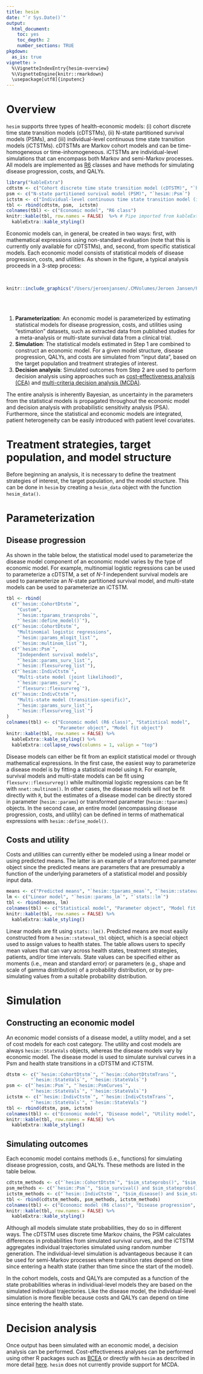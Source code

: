 ```yaml
---
title: hesim
date: "`r Sys.Date()`"
output: 
  html_document:
    toc: yes
    toc_depth: 2
    number_sections: TRUE
pkgdown:
  as_is: true
vignette: >
  %\VignetteIndexEntry{hesim-overview}
  %\VignetteEngine{knitr::rmarkdown}
  \usepackage[utf8]{inputenc}
---
```


# Overview
`hesim` supports three types of health-economic models: (i) cohort discrete time state transition models (cDTSTMs), (ii) N-state partitioned survival models (PSMs), and (iii) individual-level continuous time state transition models (iCTSTMs). cDTSTMs are Markov cohort models and can be time-homogeneous or time-inhomogeneous. iCTSTMs are individual-level simulations that can encompass both Markov and semi-Markov processes. All models are implemented as [R6](https://r6.r-lib.org/index.html) classes and have methods for simulating disease progression, costs, and QALYs.

```r
library("kableExtra")
cdtstm <- c("Cohort discrete time state transition model (cDTSTM)", "`hesim::CohortDtstm`")
psm <- c("N-state partitioned survival model (PSM)", "`hesim::Psm`")
ictstm <- c("Individual-level continuous time state transition model (iCTSTM)", "`hesim::IndivCtstm`")
tbl <- rbind(cdtstm, psm,  ictstm)
colnames(tbl) <- c("Economic model", "R6 class")
knitr::kable(tbl, row.names = FALSE)  %>% # Pipe imported from kableExtra
  kableExtra::kable_styling()
```

Economic models can, in general, be created in two ways: first, with mathematical expressions using non-standard evaluation (note that this is currently only available for cDTSTMs), and, second, from specific statistical models. Each economic model consists of statistical models of disease progression, costs, and utilities. As shown in the figure, a typical analysis proceeds in a 3-step process:

<br>
```r
knitr::include_graphics("/Users/jeroenjansen/.CMVolumes/Jeroen Jansen/PERSONAL/GitHub/ispor-short-course/vignettes/econ-eval-process-hesim.png")
```
<br>
<br>

1. **Parameterization**: An economic model is parameterized by estimating statistical models for disease progression, costs, and utilities using "estimation" datasets, such as extracted data from published studies for a meta-analysis or multi-state survival data from a clinical trial. 
2. **Simulation**: The statistical models estimated in Step 1 are combined to construct an economic model. For a given model structure, disease progression, QALYs, and costs are simulated from "input data", based on the target population and treatment strategies of interest.
3. **Decision analysis**: Simulated outcomes from Step 2 are used to perform decision analysis using approaches such as [cost-effectiveness analysis (CEA)](https://en.wikipedia.org/wiki/Cost-effectiveness_analysis) and [multi-criteria decision analysis (MCDA)](https://en.wikipedia.org/wiki/Multiple-criteria_decision_analysis). 

The entire analysis is inherently Bayesian, as uncertainty in the parameters from the statistical models is propagated throughout the economic model and decision analysis with probabilistic sensitivity analysis (PSA). Furthermore, since the statistical and economic models are integrated, patient heterogeneity can be easily introduced with patient level covariates.

# Treatment strategies, target population, and model structure
Before beginning an analysis, it is necessary to define the treatment strategies of interest, the target population, and the model structure. This can be done in `hesim` by creating a `hesim_data` object with the function `hesim_data()`. 

# Parameterization
## Disease progression
As shown in the table below, the statistical model used to parameterize the disease model component of an economic model varies by the type of economic model. For example, multinomial logistic regressions can be used to parameterize a cDTSTM, a set of *N-1* independent survival models are used to parameterize an *N*-state partitioned survival model, and multi-state models can be used to parameterize an iCTSTM. 

```r
tbl <- rbind(
  c("`hesim::CohortDtstm`",
    "Custom", 
    "`hesim::tparams_transprobs`", 
    "`hesim::define_model()`"),
  c("`hesim::CohortDtstm`", 
    "Multinomial logistic regressions",
    "`hesim::params_mlogit_list`",
    "`hesim::multinom_list`"),
  c("`hesim::Psm`", 
    "Independent survival models", 
    "`hesim::params_surv_list`", 
    "`hesim::flexsurvreg_list`"),
  c("`hesim::IndivCtstm`", 
    "Multi-state model (joint likelihood)", 
    "`hesim::params_surv`", 
    "`flexsurv::flexsurvreg`"),
  c("`hesim::IndivCtstm`", 
    "Multi-state model (transition-specific)", 
    "`hesim::params_surv_list`", 
    "`hesim::flexsurvreg_list`")  
)
colnames(tbl) <- c("Economic model (R6 class)", "Statistical model", 
                   "Parameter object", "Model fit object")
knitr::kable(tbl, row.names = FALSE) %>%
  kableExtra::kable_styling() %>%
  kableExtra::collapse_rows(columns = 1, valign = "top")
```

Disease models can either be fit from an explicit statistical model or through mathematical expressions. In the first case, the easiest way to parameterize a disease model is by fitting a statistical model using `R`. For example, survival models and multi-state models can be fit using `flexsurv::flexsurvreg()` while multinomial logistic regressions can be fit with `nnet::multinom()`. In other cases, the disease models will not be fit directly with `R`, but the estimates of a disease model can be directly stored in parameter (`hesim::params`) or transformed parameter (`hesim::tparams`) objects. In the second case, an entire model (encompassing disease progression, costs, and utility) can be defined in terms of mathematical expressions with `hesim::define_model()`.


## Costs and utility
Costs and utilities can currently either be modeled using a linear model or using predicted means. The latter is an example of a transformed parameter object since the predicted means are parameters that are presumably a function of the underlying parameters of a statistical model and possibly input data.

```r
means <- c("Predicted means", "`hesim::tparams_mean`", "`hesim::stateval_tbl`")
lm <- c("Linear model", "`hesim::params_lm`", "`stats::lm`")
tbl <- rbind(means, lm)
colnames(tbl) <- c("Statistical model", "Parameter object", "Model fit object")
knitr::kable(tbl, row.names = FALSE) %>%
  kableExtra::kable_styling()
```

Linear models are fit using `stats::lm()`. Predicted means are most easily constructed from a `hesim::stateval_tbl` object, which is a special object used to assign values to health states. The table allows users to specify mean values that can vary across health states, treatment strategies, patients, and/or time intervals. State values can be specified either as moments (i.e., mean and standard error) or parameters (e.g., shape and scale of gamma distribution) of a probability distribution, or by pre-simulating values from a suitable probability distribution. 

# Simulation
## Constructing an economic model
An economic model consists of a disease model, a utility model, and a set of cost models for each cost category. The utility and cost models are always `hesim::StateVals` objects, whereas the disease models vary by economic model. The disease model is used to simulate survival curves in a Psm and health state transitions in a cDTSTM and iCTSTM.

```r
dtstm <- c("`hesim::CohortDtstm`", "`hesim::CohortDtstmTrans`",
         "`hesim::StateVals`", "`hesim::StateVals`")
psm <- c("`hesim::Psm`", "`hesim::PsmCurves`",
         "`hesim::StateVals`", "`hesim::StateVals`")
ictstm <- c("`hesim::IndivCtstm`", "`hesim::IndivCtstmTrans`",
         "`hesim::StateVals`", "`hesim::StateVals`")
tbl <- rbind(dtstm, psm, ictstm)
colnames(tbl) <- c("Economic model", "Disease model", "Utility model", "Cost model(s)")
knitr::kable(tbl, row.names = FALSE) %>%
  kableExtra::kable_styling()
```


## Simulating outcomes
Each economic model contains methods (i.e., functions) for simulating disease progression, costs, and QALYs. These methods are listed in the table below.

```r
cdtstm_methods <- c("`hesim::CohortDtstm`", "$sim_stateprobs()", "$sim_qalys()", "$sim_costs()")
psm_methods <- c("`hesim::Psm`", "$sim_survival() and $sim_stateprobs()", "$sim_qalys()", "$sim_costs()")
ictstm_methods <- c("`hesim::IndivCtstm`", "$sim_disease() and $sim_stateprobs()", "$sim_qalys()", "$sim_costs()")
tbl <- rbind(cdtstm_methods, psm_methods, ictstm_methods)
colnames(tbl) <- c("Economic model (R6 class)", "Disease progression", "QALYs", "Costs")
knitr::kable(tbl, row.names = FALSE) %>%
  kableExtra::kable_styling()
```

Although all models simulate state probabilities, they do so in different ways. The cDTSTM uses discrete time Markov chains, the PSM calculates differences in probabilities from simulated survival curves, and the iCTSTM aggregates individual trajectories simulated using random number generation. The individual-level simulation is advantageous because it can be used for semi-Markov processes where transition rates depend on time since entering a health state (rather than time since the start of the model). 

In the cohort models, costs and QALYs are computed as a function of the state probabilities wheras in individiual-level models they are based on the simulated individual trajectories. Like the disease model, the individual-level simulation is more flexible because costs and QALYs can depend on time since entering the health state.

# Decision analysis
Once output has been simulated with an economic model, a decision analysis can be performed. Cost-effectiveness analyses can be performed using other R packages such as [BCEA](https://sites.google.com/a/statistica.it/gianluca/bcea) or directly with `hesim` as described in more detail [here](icea.html). `hesim` does not currently provide support for MCDA. 

